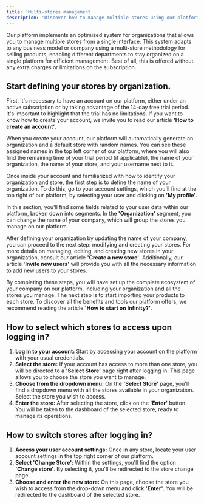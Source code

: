 ```yaml
---
title: 'Multi-stores management'
description: 'Discover how to manage multiple stores using our platform.'
---
```


Our platform implements an optimized system for organizations that allows you to manage multiple stores from a single interface. This system adapts to any business model or company using a multi-store methodology for selling products, enabling different departments to stay organized on a single platform for efficient management. Best of all, this is offered without any extra charges or limitations on the subscription.

## Start defining your stores by organization.

First, it's necessary to have an account on our platform, either under an active subscription or by taking advantage of the 14-day free trial period. It's important to highlight that the trial has no limitations. If you want to know how to create your account, we invite you to read our article **'How to create an account'**.

When you create your account, our platform will automatically generate an organization and a default store with random names. You can see these assigned names in the top left corner of our platform, where you will also find the remaining time of your trial period (if applicable), the name of your organization, the name of your store, and your username next to it.

Once inside your account and familiarized with how to identify your organization and store, the first step is to define the name of your organization. To do this, go to your account settings, which you'll find at the top right of our platform, by selecting your user and clicking on **'My profile'**.

In this section, you'll find some fields related to your user data within our platform, broken down into segments. In the **'Organization'** segment, you can change the name of your company, which will group the stores you manage on our platform.

After defining your organization by updating the name of your company, you can proceed to the next step: modifying and creating your stores. For more details on managing, editing, and creating new stores in your organization, consult our article **'Create a new store'**. Additionally, our article **'Invite new users'** will provide you with all the necessary information to add new users to your stores.

By completing these steps, you will have set up the complete ecosystem of your company on our platform, including your organization and all the stores you manage. The next step is to start importing your products to each store. To discover all the benefits and tools our platform offers, we recommend reading the article **'How to start on Infinity?'**.

## How to select which stores to access upon logging in?

1. **Log in to your account:** Start by accessing your account on the platform with your usual credentials.
2. **Select the store:** If your account has access to more than one store, you will be directed to a **'Select Store'** page right after logging in. This page allows you to choose the store you want to manage.
3. **Choose from the dropdown menu:** On the **'Select Store'** page, you'll find a dropdown menu with all the stores available in your organization. Select the store you wish to access.
4. **Enter the store:** After selecting the store, click on the **'Enter'** button. You will be taken to the dashboard of the selected store, ready to manage its operations.

## How to switch stores after logging in?

1. **Access your user account settings:** Once in any store, locate your user account settings in the top right corner of our platform.
2. **Select 'Change Store':** Within the settings, you'll find the option **'Change store'**. By selecting it, you'll be redirected to the store change page.
3. **Choose and enter the new store:** On this page, choose the store you wish to access from the drop-down menu and click **'Enter'**. You will be redirected to the dashboard of the selected store.
